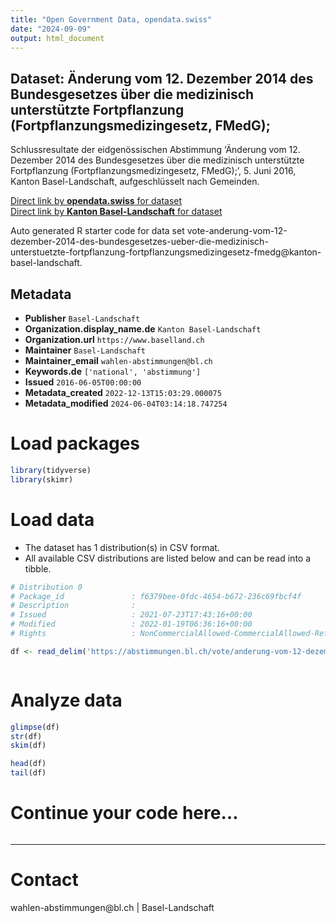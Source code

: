 ```yaml
---
title: "Open Government Data, opendata.swiss"
date: "2024-09-09"
output: html_document
---
```


## Dataset: Änderung vom 12. Dezember 2014 des Bundesgesetzes über die medizinisch unterstützte Fortpflanzung (Fortpflanzungsmedizingesetz, FMedG);

Schlussresultate der eidgenössischen Abstimmung 'Änderung vom 12. Dezember 2014 des Bundesgesetzes über die medizinisch unterstützte Fortpflanzung (Fortpflanzungsmedizingesetz, FMedG);', 5. Juni 2016, Kanton Basel-Landschaft, aufgeschlüsselt nach Gemeinden.

[Direct link by **opendata.swiss** for dataset](https://opendata.swiss/de/dataset/anderung-vom-12-dezember-2014-des-bundesgesetzes-uber-die-medizinisch-unterstutzte-fortpflanzun)<br>
[Direct link by **Kanton Basel-Landschaft** for dataset](https://abstimmungen.bl.ch/vote/anderung-vom-12-dezember-2014-des-bundesgesetzes-ueber-die-medizinisch-unterstuetzte-fortpflanzung-fortpflanzungsmedizingesetz-fmedg/data)

Auto generated R starter code for data set vote-anderung-vom-12-dezember-2014-des-bundesgesetzes-ueber-die-medizinisch-unterstuetzte-fortpflanzung-fortpflanzungsmedizingesetz-fmedg@kanton-basel-landschaft.

## Metadata

- **Publisher** `Basel-Landschaft`
- **Organization.display_name.de** `Kanton Basel-Landschaft`
- **Organization.url** `https://www.baselland.ch`
- **Maintainer** `Basel-Landschaft`
- **Maintainer_email** `wahlen-abstimmungen@bl.ch`
- **Keywords.de** `['national', 'abstimmung']`
- **Issued** `2016-06-05T00:00:00`
- **Metadata_created** `2022-12-13T15:03:29.000075`
- **Metadata_modified** `2024-06-04T03:14:18.747254`


# Load packages

```r

library(tidyverse)
library(skimr)

```

# Load data

-   The dataset has 1 distribution(s) in CSV format.
-   All available CSV distributions are listed below and can be read into a tibble.

```r

# Distribution 0
# Package_id               : f6379bee-0fdc-4654-b672-236c69fbcf4f
# Description              : 
# Issued                   : 2021-07-23T17:43:16+00:00
# Modified                 : 2022-01-19T06:36:16+00:00
# Rights                   : NonCommercialAllowed-CommercialAllowed-ReferenceRequired

df <- read_delim('https://abstimmungen.bl.ch/vote/anderung-vom-12-dezember-2014-des-bundesgesetzes-ueber-die-medizinisch-unterstuetzte-fortpflanzung-fortpflanzungsmedizingesetz-fmedg/data-csv')



```

# Analyze data

```r

glimpse(df)
str(df)
skim(df)

head(df)
tail(df)

```

# Continue your code here...

```r

```

------------------------------------------------------------------------

# Contact

wahlen-abstimmungen@bl.ch | Basel-Landschaft
